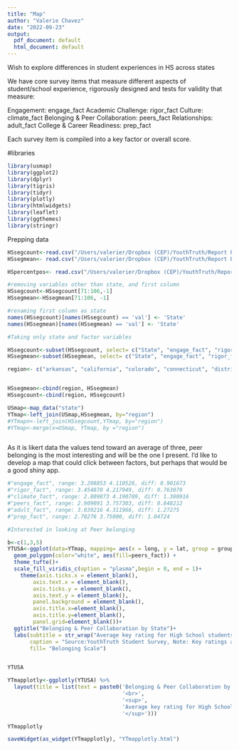 ```yaml
---
title: "Map"
author: "Valerie Chavez"
date: "2022-09-23"
output:
  pdf_document: default
  html_document: default
---
```




Wish to explore differences in student experiences in HS across states

We have core survey items that measure different aspects of student/school experience, rigorously designed and tests for validity that measure:

Engagement: engage_fact
Academic Challenge: rigor_fact
Culture: climate_fact
Belonging & Peer Collaboration: peers_fact
Relationships: adult_fact
College & Career Readiness: prep_fact

Each survey item is compiled into a key factor or overall score. 




#libraries

```r
library(usmap)
library(ggplot2)
library(dplyr)
library(tigris)
library(tidyr)
library(plotly)
library(htmlwidgets)
library(leaflet)
library(ggthemes)
library(stringr)
```


Prepping data 
```r
HSsegcount<-read.csv("/Users/valerier/Dropbox (CEP)/YouthTruth/Report Production/Reports_22JU/clients/comp_seg_22JU/OSE_HS/comp_seg_22JU/seg/segcount.csv")
HSsegmean<- read.csv("/Users/valerier/Dropbox (CEP)/YouthTruth/Report Production/Reports_22JU/clients/comp_seg_22JU/OSE_HS/comp_seg_22JU/seg/segmean.csv")

HSpercentpos<- read.csv("/Users/valerier/Dropbox (CEP)/YouthTruth/Report Production/Reports_22JU/clients/comp_seg_22JU/OSE_HS/comp_seg_22JU/seg/seghighprop.csv")

#removing variables other than state, and first column
HSsegcount<-HSsegcount[71:106,-1]
HSsegmean<-HSsegmean[71:106, -1]


```

```r
#renaming first column as state
names(HSsegcount)[names(HSsegcount) == 'val'] <- 'State'
names(HSsegmean)[names(HSsegmean) == 'val'] <- 'State'
```

```r
#Taking only state and factor variables

HSsegcount<-subset(HSsegcount, select= c("State", "engage_fact", "rigor_fact","climate_fact","peers_fact", "adult_fact", "prep_fact"))
HSsegmean<-subset(HSsegmean, select= c("State", "engage_fact", "rigor_fact","climate_fact","peers_fact", "adult_fact", "prep_fact"))
```

```r
region<- c("arkansas", "california", "colorado", "connecticut", "district of columbia", "florida", "georgia", "hawaii", "illinois", "indiana", "kansas", "louisiana", "massachusetts", "maryland", "maine", "michigan", "minnesota", "missouri", "mississippi", "north carolina", "new hampshire", "new jersey", "new mexico", "new york", "ohio", "oklahoma", "oregon", "pennsylvania", "rhode island","south carolina", "tennessee", "texas", "virginia", "vermont", "washington", "wisconsin")


HSsegmean<-cbind(region, HSsegmean)
HSsegcount<-cbind(region, HSsegcount)
```


```r
USmap<-map_data("state")
YTmap<-left_join(USmap,HSsegmean, by="region")
#YTmapn<-left_join(HSsegcount,YTmap, by="region")
#YTmap<-merge(x=USmap, YTmap, by ="region")



```


As it is likert data the values tend toward an average of three, peer belonging is the most interesting and will be the one I present. I'd like to develop a map that could click between factors, but perhaps that would be a good shiny app. 
```r
#"engage_fact", range: 3.208853 4.110526, diff: 0.901673
#"rigor_fact", range: 3.454870 4.217949, diff: 0.763079
#"climate_fact", range: 2.809873 4.190789, diff: 1.380916
#"peers_fact", range: 2.909091 3.757303, diff: 0.848212
#"adult_fact", range: 3.039216 4.311966, diff: 1.27275
#"prep_fact", range: 2.70276 3.75000, diff: 1.04724

#Interested in looking at Peer belonging 

b<-c(1,3,5)
YTUSA<-ggplot(data=YTmap, mapping= aes(x = long, y = lat, group = group))+
  geom_polygon(color="white", aes(fill=peers_fact)) +
  theme_tufte()+
  scale_fill_viridis_c(option = "plasma",begin = 0, end = 1)+
    theme(axis.ticks.x = element_blank(),
        axis.text.x = element_blank(),
        axis.ticks.y = element_blank(),
        axis.text.y = element_blank(),
        panel.background = element_blank(),
        axis.title.x=element_blank(), 
        axis.title.y=element_blank(),
        panel.grid=element_blank())+
  ggtitle("Belonging & Peer Collaboration by State")+
  labs(subtitle = str_wrap("Average key rating for High School students by state. Values ranged from 1-5 on a likert scale, n= 262,572."), 
       caption = "Source:YouthTruth Student Survey, Note: Key ratings are a composite score of survey items",
       fill= "Belonging Scale")


YTUSA


```




```r
YTmapplotly<-ggplotly(YTUSA) %>%
  layout(title = list(text = paste0('Belonging & Peer Collaboration by State',
                                    '<br>',
                                    '<sup>',
                                    'Average key rating for High School students by state. Values ranged from 1-5 on a likert scale, n= 262,572.',
                                    '</sup>')))

YTmapplotly

```


```r
saveWidget(as_widget(YTmapplotly), "YTmapplotly.html")
```

